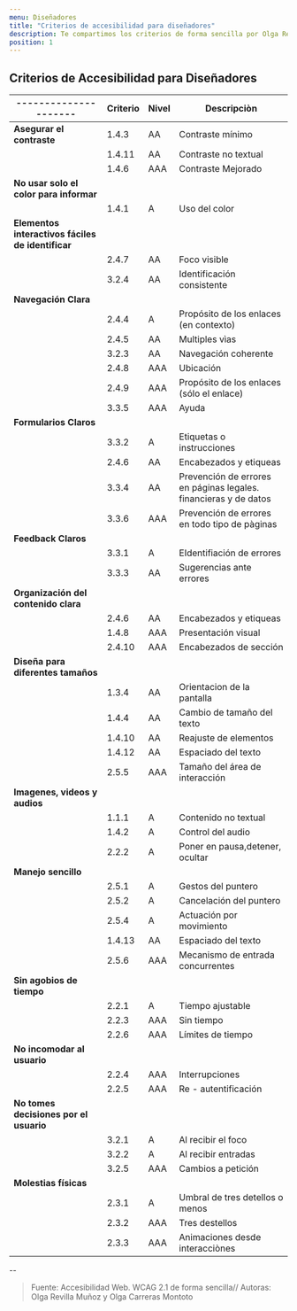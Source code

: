 ```yaml
---
menu: Diseñadores
title: "Criterios de accesibilidad para diseñadores"
description: Te compartimos los criterios de forma sencilla por Olga Revilla y Olga.
position: 1
---
```


## Criterios de Accesibilidad para Diseñadores

| ---------------------     | Criterio | Nivel | Descripciòn                                                        |
| ------------     | ----------------------- | ------------------ | --------------------------------------          |
| **Asegurar el contraste** | 1.4.3    |  AA   |  Contraste mínimo                                                  |
|                           | 1.4.11   |  AA   |  Contraste no textual                                              |
|                           | 1.4.6    |  AAA  |  Contraste Mejorado                                                |
| **No usar solo el color para informar** |                                                                         |
|                           | 1.4.1    |   A   |  Uso del color                                                     |
|**Elementos interactivos fáciles de identificar**   |                                                              |
|                           | 2.4.7    |  AA   |  Foco visible                                                      |
|                           | 3.2.4    |  AA   |  Identificación consistente                                        |
| **Navegación Clara**      |                                                                                       |  
|                           | 2.4.4    |  A    |  Propósito de los enlaces (en contexto)                            |
|                           | 2.4.5    |  AA   |  Multiples vìas                                                    |
|                           | 3.2.3    |  AA   |  Navegación coherente                                              |
|                           | 2.4.8    |  AAA  |  Ubicación                                                         |
|                           | 2.4.9    |  AAA  |  Propósito de los enlaces (sólo el enlace)                         |
|                           | 3.3.5    |  AAA  |  Ayuda                                                             |
| **Formularios Claros**    |                                                                                       |
|                           | 3.3.2    |  A    |  Etiquetas o instrucciones                                         |
|                           | 2.4.6    |  AA   |  Encabezados y etiqueas                                            |
|                           | 3.3.4    |  AA   |  Prevención de errores en páginas legales. financieras y de datos  |
|                           | 3.3.6    |  AAA  |  Prevención de errores en todo tipo de pàginas                     |
| **Feedback Claros**           |                                                                                   |
|                           | 3.3.1    |  A    |  EIdentifiación de errores                                         |
|                           | 3.3.3    |  AA   |  Sugerencias ante  errores                                         |
|**Organización del contenido clara**        |                                                                      |
|                           | 2.4.6    |  AA   |  Encabezados y etiqueas                                            |
|                           | 1.4.8    |  AAA  |  Presentación visual                                               |
|                           | 2.4.10   |  AAA  |  Encabezados de sección                                            |
| **Diseña para diferentes tamaños**                                                                                |
|                           | 1.3.4    |  AA   |  Orientacion de la pantalla                                        |
|                           | 1.4.4    |  AA   |  Cambio de tamaño del texto                                        |
|                           | 1.4.10   |  AA   |  Reajuste de elementos                                             |
|                           | 1.4.12   |  AA   |  Espaciado del texto                                               |
|                           | 2.5.5    |  AAA  |  Tamaño del área de interacción                                    |
| **Imagenes, videos y audios**           |                                                                         |
|                           | 1.1.1    |  A    |  Contenido no textual                                              |
|                           | 1.4.2    |  A    |  Control del audio                                                 |
|                           | 2.2.2    |  A    |  Poner en pausa,detener, ocultar                                   |
| **Manejo sencillo**         |                                                                                     |
|                           | 2.5.1    |  A    |  Gestos del puntero                                                |
|                           | 2.5.2    |  A    |  Cancelación del puntero                                           |
|                           | 2.5.4    |  A    |  Actuación por movimiento                                          |
|                           | 1.4.13   |  AA   |  Espaciado del texto                                               |
|                           | 2.5.6    |  AAA  |  Mecanismo de entrada concurrentes                                 |
| **Sin agobios de tiempo**           |                                                                             |
|                           | 2.2.1    |  A    |  Tiempo ajustable                                                  |
|                           | 2.2.3    |  AAA  |  Sin tiempo                                                        |
|                           | 2.2.6    |  AAA  |  Límites de tiempo                                                 |
| **No incomodar al usuario**           |                                                                           |
|                           | 2.2.4    |  AAA  |  Interrupciones                                                    |
|                           | 2.2.5    |  AAA  |  Re - autentificación                                              |
| **No tomes decisiones por el usuario**           |                                                                |
|                           | 3.2.1    |  A    |  Al recibir el foco                                                |
|                           | 3.2.2    |  A    |  Al recibir entradas                                               |
|                           | 3.2.5    |  AAA  |  Cambios a petición                                                |
| **Molestias físicas**          |                                                                                  |
|                           | 2.3.1    |  A    |  Umbral de tres detellos o menos                                   |
|                           | 2.3.2    |  AAA  |  Tres destellos                                                    |
|                           | 2.3.3    |  AAA  |  Animaciones desde interacciònes                                   |
    



--

> Fuente: Accesibilidad Web. WCAG 2.1 de forma sencilla// 
Autoras: Olga Revilla Muñoz y Olga Carreras Montoto
